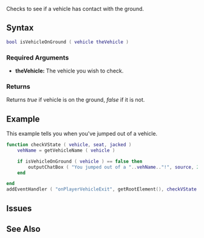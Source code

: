 {{Server client function}}

Checks to see if a vehicle has contact with the ground.

==Syntax== 
<syntaxhighlight lang="lua">
bool isVehicleOnGround ( vehicle theVehicle )
</syntaxhighlight> 
{{OOP||[[/vehicle.md|vehicle]]:isOnGround|onGround}}
===Required Arguments=== 
*'''theVehicle:''' The vehicle you wish to check.

===Returns===
Returns ''true'' if vehicle is on the ground, ''false'' if it is not.

==Example== 

This example tells you when you've jumped out of a vehicle.

<section name="Server" class="server" show="true">
<syntaxhighlight lang="lua">
function checkVState ( vehicle, seat, jacked )
	vehName = getVehicleName ( vehicle )

	if isVehicleOnGround ( vehicle ) == false then
		outputChatBox ( "You jumped out of a "..vehName.."!", source, 255, 0, 0  )
	end

end
addEventHandler ( "onPlayerVehicleExit", getRootElement(), checkVState )
</syntaxhighlight>
</section>

== Issues ==
{{Issues|
{{Issue|7880|isVehicleOnGround always returns false for Monsters}}
{{Issue|8672|isVehicleOnGround returns false on some vehicles upside down}}
}}

==See Also==
{{Vehicle functions}}